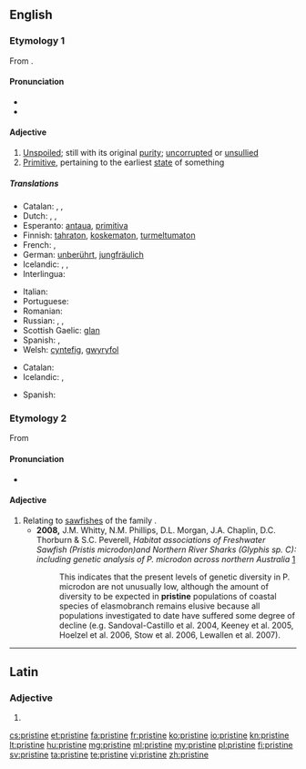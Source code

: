 ==English==

===Etymology 1===
From {{etyl|frm|en}} {{term|pristin|lang=frm}}.

====Pronunciation====
* {{audio|en-us-pristine.ogg|Audio (US)}}
* {{rhymes|iːn}}

====Adjective====
{{en-adj}}

# [[unspoiled|Unspoiled]]; still with its original [[purity]]; [[uncorrupted]] or [[unsullied]]
# [[primitive|Primitive]], pertaining to the earliest [[state]] of something

=====Translations=====
{{trans-top|unspoiled}}
* Catalan: {{t-|ca|primitiu}}, {{t+|ca|primer}}, {{t-|ca|pristí}}
* Dutch: {{t+|nl|ongerept}}, {{t+|nl|oorspronkelijk}}, {{t-|nl|onaangeroerd}}
* Esperanto: [[antaua]], [[primitiva]]
* Finnish: [[tahraton]], [[koskematon]], [[turmeltumaton]]
* French: {{t+|fr|virginal}}, {{t+|fr|antique}}
* German: [[unberührt]], [[jungfräulich]]
* Icelandic: {{t-|is|óspilltur|m}},  {{t-|is|ósnortinn|m}},  {{t-|is|óskemmdur|m}}
* Interlingua: {{t-|ia|pristine}}
{{trans-mid}}
* Italian: {{t+|it|incontaminato}}
* Portuguese: {{t+|pt|virgem}}
* Romanian: {{t-|ro|virgin}}
* Russian: {{t+|ru|чистый|m|alt=чи́стый|tr=čístyj}}, {{t+|ru|нетронутый|m|alt=нетро́нутый|tr=netrónutyj}}, {{t-|ru|неиспорченный|m|alt=неиспо́рченный|tr=neispórchennyj}}
* Scottish Gaelic: [[glan#Scottish Gaelic|glan]]
* Spanish: {{t+|es|virgen}}, {{t+|es|prístino}} {{qualifier|deprecated by the RAE}}
* Welsh: [[cyntefig]], [[gwyryfol]]
{{trans-bottom}}

{{trans-top|pertaining to the earliest state of something}}
* Catalan: {{t-|ca|pristí}}
* Icelandic: {{t+|is|upprunalegur|m}},  {{t+|is|upphaflegur|m}}
{{trans-mid}}
* Spanish: {{t+|es|prístino}}
{{trans-bottom}}

===Etymology 2===
From {{etyl|grc|en}} {{term|πρίστης||a saw, one that saws|tr=pristēs|lang=grc|sc=polytonic}}

====Pronunciation====
* {{rhymes|aɪn}}

====Adjective====
{{en-adj}}

# Relating to [[sawfish]]es of the family ''{{taxlink|Pristidae|family}}''.
#* '''2008,''' J.M. Whitty, N.M. Phillips, D.L. Morgan, J.A. Chaplin, D.C. Thorburn & S.C. Peverell, ''Habitat associations of Freshwater Sawfish (Pristis microdon)and Northern River Sharks (Glyphis sp. C): including genetic analysis of P. microdon across northern Australia'' [http://www.environment.gov.au/coasts/publications/pubs/freshwater-sawfish-northern-river-shark.pdf]
#*: This indicates that the present levels of genetic diversity in P. microdon are not unusually low, although the amount of diversity to be expected in '''pristine''' populations of coastal species of elasmobranch remains elusive because all populations investigated to date have suffered some degree of decline (e.g. Sandoval-Castillo et al. 2004, Keeney et al. 2005, Hoelzel et al. 2006, Stow et al. 2006, Lewallen et al. 2007).

----

==Latin==

===Adjective===
{{la-adj-form|pristine}}

# {{inflection of|pristinus|pristinus|voc|m|s|lang=la}}

[[cs:pristine]]
[[et:pristine]]
[[fa:pristine]]
[[fr:pristine]]
[[ko:pristine]]
[[io:pristine]]
[[kn:pristine]]
[[lt:pristine]]
[[hu:pristine]]
[[mg:pristine]]
[[ml:pristine]]
[[my:pristine]]
[[pl:pristine]]
[[fi:pristine]]
[[sv:pristine]]
[[ta:pristine]]
[[te:pristine]]
[[vi:pristine]]
[[zh:pristine]]